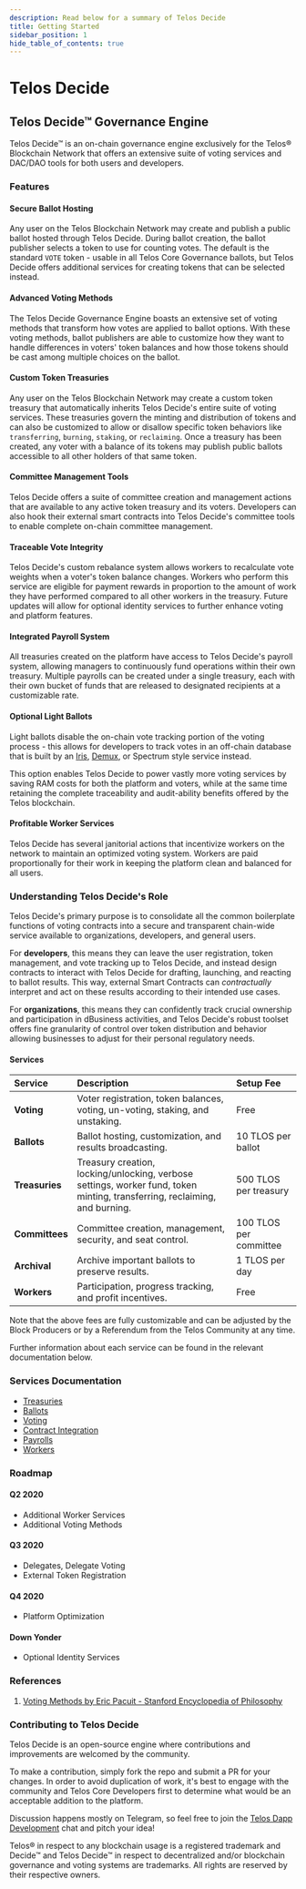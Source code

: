 ```yaml
---
description: Read below for a summary of Telos Decide
title: Getting Started
sidebar_position: 1
hide_table_of_contents: true
---
```


# Telos Decide

## Telos Decide™ Governance Engine

Telos Decide™ is an on-chain governance engine exclusively for the Telos® Blockchain Network that offers an extensive suite of voting services and DAC/DAO tools for both users and developers.

### Features

#### Secure Ballot Hosting

Any user on the Telos Blockchain Network may create and publish a public ballot hosted through Telos Decide. During ballot creation, the ballot publisher selects a token to use for counting votes. The default is the standard `VOTE` token - usable in all Telos Core Governance ballots, but Telos Decide offers additional services for creating tokens that can be selected instead.

#### Advanced Voting Methods

The Telos Decide Governance Engine boasts an extensive set of voting methods that transform how votes are applied to ballot options. With these voting methods, ballot publishers are able to customize how they want to handle differences in voters' token balances and how those tokens should be cast among multiple choices on the ballot.

#### Custom Token Treasuries

Any user on the Telos Blockchain Network may create a custom token treasury that automatically inherits Telos Decide's entire suite of voting services. These treasuries govern the minting and distribution of tokens and can also be customized to allow or disallow specific token behaviors like `transferring`, `burning`, `staking`, or `reclaiming`. Once a treasury has been created, any voter with a balance of its tokens may publish public ballots accessible to all other holders of that same token.

#### Committee Management Tools

Telos Decide offers a suite of committee creation and management actions that are available to any active token treasury and its voters. Developers can also hook their external smart contracts into Telos Decide's committee tools to enable complete on-chain committee management.

#### Traceable Vote Integrity

Telos Decide's custom rebalance system allows workers to recalculate vote weights when a voter's token balance changes. Workers who perform this service are eligible for payment rewards in proportion to the amount of work they have performed compared to all other workers in the treasury. Future updates will allow for optional identity services to further enhance voting and platform features.

#### Integrated Payroll System

All treasuries created on the platform have access to Telos Decide's payroll system, allowing managers to continuously fund operations within their own treasury. Multiple payrolls can be created under a single treasury, each with their own bucket of funds that are released to designated recipients at a customizable rate.

#### Optional Light Ballots

Light ballots disable the on-chain vote tracking portion of the voting process - this allows for developers to track votes in an off-chain database that is built by an [Iris](https://github.com/CALEOS/iris-client), [Demux](https://github.com/EOSIO/demux-js), or Spectrum style service instead.

This option enables Telos Decide to power vastly more voting services by saving RAM costs for both the platform and voters, while at the same time retaining the complete traceability and audit-ability benefits offered by the Telos blockchain.

#### Profitable Worker Services

Telos Decide has several janitorial actions that incentivize workers on the network to maintain an optimized voting system. Workers are paid proportionally for their work in keeping the platform clean and balanced for all users.

### Understanding Telos Decide's Role

Telos Decide's primary purpose is to consolidate all the common boilerplate functions of voting contracts into a secure and transparent chain-wide service available to organizations, developers, and general users.

For **developers**, this means they can leave the user registration, token management, and vote tracking up to Telos Decide, and instead design contracts to interact with Telos Decide for drafting, launching, and reacting to ballot results. This way, external Smart Contracts can _contractually_ interpret and act on these results according to their intended use cases.

For **organizations**, this means they can confidently track crucial ownership and participation in dBusiness activities, and Telos Decide's robust toolset offers fine granularity of control over token distribution and behavior allowing businesses to adjust for their personal regulatory needs.

#### Services

| Service | Description | Setup Fee |
| :--- | :--- | :--- |
| **Voting** | Voter registration, token balances, voting, un-voting, staking, and unstaking. | Free |
| **Ballots** | Ballot hosting, customization, and results broadcasting. | 10 TLOS per ballot |
| **Treasuries** | Treasury creation, locking/unlocking, verbose settings, worker fund, token minting, transferring, reclaiming, and burning. | 500 TLOS per treasury |
| **Committees** | Committee creation, management, security, and seat control. | 100 TLOS per committee |
| **Archival** | Archive important ballots to preserve results. | 1 TLOS per day |
| **Workers** | Participation, progress tracking, and profit incentives. | Free |

Note that the above fees are fully customizable and can be adjusted by the Block Producers or by a Referendum from the Telos Community at any time.

Further information about each service can be found in the relevant documentation below.

### Services Documentation

- [Treasuries](./treasuries)
- [Ballots](./ballots)
- [Voting](./voting)
- [Contract Integration](./contract-integration)
- [Payrolls](./payrolls)
- [Workers](./workers)

### Roadmap

#### Q2 2020

* Additional Worker Services
* Additional Voting Methods

#### Q3 2020

* Delegates, Delegate Voting
* External Token Registration

#### Q4 2020

* Platform Optimization

#### Down Yonder

* Optional Identity Services

### References

1. [Voting Methods by Eric Pacuit - Stanford Encyclopedia of Philosophy](https://plato.stanford.edu/entries/voting-methods/#CritForCompVotiMeth)

### Contributing to Telos Decide

Telos Decide is an open-source engine where contributions and improvements are welcomed by the community.

To make a contribution, simply fork the repo and submit a PR for your changes. In order to avoid duplication of work, it's best to engage with the community and Telos Core Developers first to determine what would be an acceptable addition to the platform.

Discussion happens mostly on Telegram, so feel free to join the [Telos Dapp Development](https://t.me/dappstelos) chat and pitch your idea!

Telos® in respect to any blockchain usage is a registered trademark and Decide™ and Telos Decide™ in respect to decentralized and/or blockchain governance and voting systems are trademarks. All rights are reserved by their respective owners.
